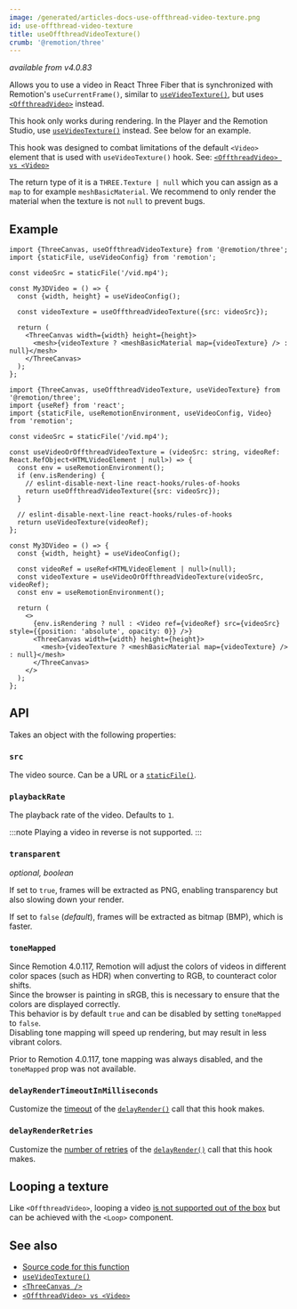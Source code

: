 ```yaml
---
image: /generated/articles-docs-use-offthread-video-texture.png
id: use-offthread-video-texture
title: useOffthreadVideoTexture()
crumb: '@remotion/three'
---
```


_available from v4.0.83_

Allows you to use a video in React Three Fiber that is synchronized with Remotion's `useCurrentFrame()`, similar to [`useVideoTexture()`](/docs/use-video-texture), but uses [`<OffthreadVideo>`](/docs/offthreadvideo) instead.

This hook only works during rendering. In the Player and the Remotion Studio, use [`useVideoTexture()`](/docs/use-video-texture) instead. See below for an example.

This hook was designed to combat limitations of the default `<Video>` element that is used with `useVideoTexture()` hook.
See: [`<OffthreadVideo> vs <Video>`](/docs/video-vs-offthreadvideo)

The return type of it is a `THREE.Texture | null` which you can assign as a `map` to for example `meshBasicMaterial`. We recommend to only render the material when the texture is not `null` to prevent bugs.

## Example

```tsx twoslash title="Simple usage (only works during rendering)"
import {ThreeCanvas, useOffthreadVideoTexture} from '@remotion/three';
import {staticFile, useVideoConfig} from 'remotion';

const videoSrc = staticFile('/vid.mp4');

const My3DVideo = () => {
  const {width, height} = useVideoConfig();

  const videoTexture = useOffthreadVideoTexture({src: videoSrc});

  return (
    <ThreeCanvas width={width} height={height}>
      <mesh>{videoTexture ? <meshBasicMaterial map={videoTexture} /> : null}</mesh>
    </ThreeCanvas>
  );
};
```

```tsx twoslash title="Use useVideoTexture() only during rendering"
import {ThreeCanvas, useOffthreadVideoTexture, useVideoTexture} from '@remotion/three';
import {useRef} from 'react';
import {staticFile, useRemotionEnvironment, useVideoConfig, Video} from 'remotion';

const videoSrc = staticFile('/vid.mp4');

const useVideoOrOffthreadVideoTexture = (videoSrc: string, videoRef: React.RefObject<HTMLVideoElement | null>) => {
  const env = useRemotionEnvironment();
  if (env.isRendering) {
    // eslint-disable-next-line react-hooks/rules-of-hooks
    return useOffthreadVideoTexture({src: videoSrc});
  }

  // eslint-disable-next-line react-hooks/rules-of-hooks
  return useVideoTexture(videoRef);
};

const My3DVideo = () => {
  const {width, height} = useVideoConfig();

  const videoRef = useRef<HTMLVideoElement | null>(null);
  const videoTexture = useVideoOrOffthreadVideoTexture(videoSrc, videoRef);
  const env = useRemotionEnvironment();

  return (
    <>
      {env.isRendering ? null : <Video ref={videoRef} src={videoSrc} style={{position: 'absolute', opacity: 0}} />}
      <ThreeCanvas width={width} height={height}>
        <mesh>{videoTexture ? <meshBasicMaterial map={videoTexture} /> : null}</mesh>
      </ThreeCanvas>
    </>
  );
};
```

## API

Takes an object with the following properties:

### `src`

The video source. Can be a URL or a [`staticFile()`](/docs/staticfile).

### `playbackRate`

The playback rate of the video. Defaults to `1`.

:::note
Playing a video in reverse is not supported.
:::

### `transparent`

_optional, boolean_

If set to `true`, frames will be extracted as PNG, enabling transparency but also slowing down your render.

If set to `false` (_default_), frames will be extracted as bitmap (BMP), which is faster.

### `toneMapped`<AvailableFrom v="4.0.117" />

Since Remotion 4.0.117, Remotion will adjust the colors of videos in different color spaces (such as HDR) when converting to RGB, to counteract color shifts.  
Since the browser is painting in sRGB, this is necessary to ensure that the colors are displayed correctly.  
This behavior is by default `true` and can be disabled by setting `toneMapped` to `false`.  
Disabling tone mapping will speed up rendering, but may result in less vibrant colors.

Prior to Remotion 4.0.117, tone mapping was always disabled, and the `toneMapped` prop was not available.

### `delayRenderTimeoutInMilliseconds`<AvailableFrom v="4.0.271" />

Customize the [timeout](/docs/delay-render#modifying-the-timeout) of the [`delayRender()`](/docs/delay-render) call that this hook makes.

### `delayRenderRetries`<AvailableFrom v="4.0.271" />

Customize the [number of retries](/docs/delay-render#retrying) of the [`delayRender()`](/docs/delay-render) call that this hook makes.

## Looping a texture

Like `<OffthreadVideo>`, looping a video [is not supported out of the box](/docs/offthreadvideo#looping-a-offthreadvideo) but can be achieved with the `<Loop>` component.

## See also

- [Source code for this function](https://github.com/remotion-dev/remotion/blob/main/packages/three/src/use-offthread-video-texture.ts)
- [`useVideoTexture()`](/docs/use-video-texture)
- [`<ThreeCanvas />`](/docs/three-canvas)
- [`<OffthreadVideo> vs <Video>`](/docs/video-vs-offthreadvideo)
